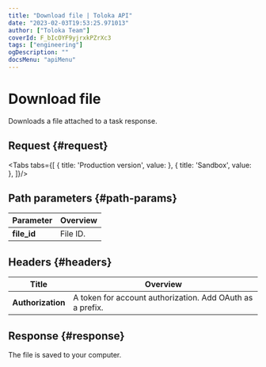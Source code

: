 ```yaml
---
title: "Download file | Toloka API"
date: "2023-02-03T19:53:25.971013"
author: ["Toloka Team"]
coverId: F_bIcOYF9yjrxkPZrXc3
tags: ["engineering"]
ogDescription: ""
docsMenu: "apiMenu"
---
```



# Download file

<Announce/>

Downloads a file attached to a task response.

## Request {#request}

<Tabs tabs={[
  { title: 'Production version', value: <DownloadAttachmentList1/> },
  { title: 'Sandbox', value: <DownloadAttachmentList2/> },
]}/>

## Path parameters {#path-params}

Parameter | Overview
----- | -----
**file_id** | File ID.

## Headers {#headers}

Title | Overview
----- | -----
**Authorization** | A token for account authorization. Add OAuth as a prefix.

## Response {#response}

The file is saved to your computer.